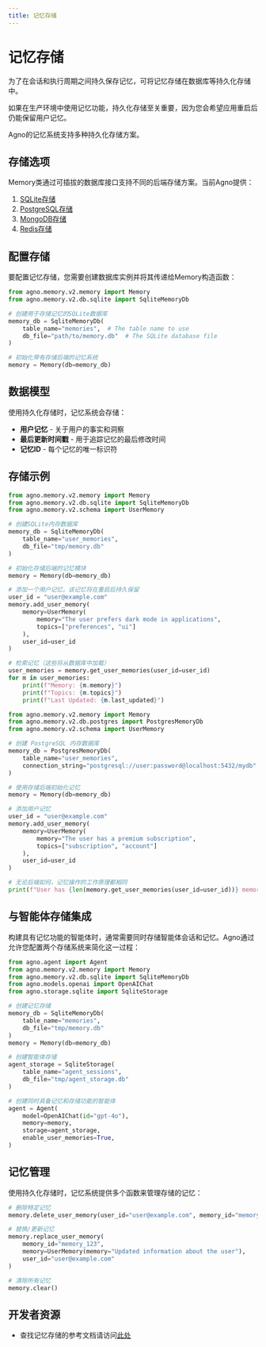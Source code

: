 ```yaml
---
title: 记忆存储
---
```

# 记忆存储

为了在会话和执行周期之间持久保存记忆，可将记忆存储在数据库等持久化存储中。

如果在生产环境中使用记忆功能，持久化存储至关重要，因为您会希望应用重启后仍能保留用户记忆。

Agno的记忆系统支持多种持久化存储方案。

## 存储选项

Memory类通过可插拔的数据库接口支持不同的后端存储方案。当前Agno提供：

1. [SQLite存储](/reference/memory/storage/sqlite)
2. [PostgreSQL存储](/reference/memory/storage/postgres)
3. [MongoDB存储](/reference/memory/storage/mongo)
4. [Redis存储](/reference/memory/storage/redis)

## 配置存储

要配置记忆存储，您需要创建数据库实例并将其传递给Memory构造函数：

```python
from agno.memory.v2.memory import Memory
from agno.memory.v2.db.sqlite import SqliteMemoryDb

# 创建用于存储记忆的SQLite数据库
memory_db = SqliteMemoryDb(
    table_name="memories",  # The table name to use
    db_file="path/to/memory.db"  # The SQLite database file
)

# 初始化带有存储后端的记忆系统
memory = Memory(db=memory_db)
```

## 数据模型

使用持久化存储时，记忆系统会存储：

- **用户记忆** - 关于用户的事实和洞察
- **最后更新时间戳** - 用于追踪记忆的最后修改时间
- **记忆ID** - 每个记忆的唯一标识符

## 存储示例

```python sqlite_memory.py
from agno.memory.v2.memory import Memory
from agno.memory.v2.db.sqlite import SqliteMemoryDb
from agno.memory.v2.schema import UserMemory

# 创建SQLite内存数据库
memory_db = SqliteMemoryDb(
    table_name="user_memories",
    db_file="tmp/memory.db"
)

# 初始化存储后端的记忆模块
memory = Memory(db=memory_db)

# 添加一个用户记忆，该记忆将在重启后持久保留
user_id = "user@example.com"
memory.add_user_memory(
    memory=UserMemory(
        memory="The user prefers dark mode in applications",
        topics=["preferences", "ui"]
    ),
    user_id=user_id
)

# 检索记忆（这些将从数据库中加载）
user_memories = memory.get_user_memories(user_id=user_id)
for m in user_memories:
    print(f"Memory: {m.memory}")
    print(f"Topics: {m.topics}")
    print(f"Last Updated: {m.last_updated}")
```
```python postgres_memory.py
from agno.memory.v2.memory import Memory
from agno.memory.v2.db.postgres import PostgresMemoryDb
from agno.memory.v2.schema import UserMemory

# 创建 PostgreSQL 内存数据库
memory_db = PostgresMemoryDb(
    table_name="user_memories",
    connection_string="postgresql://user:password@localhost:5432/mydb"
)

# 使用存储后端初始化记忆
memory = Memory(db=memory_db)

# 添加用户记忆
user_id = "user@example.com"
memory.add_user_memory(
    memory=UserMemory(
        memory="The user has a premium subscription",
        topics=["subscription", "account"]
    ),
    user_id=user_id
)

# 无论后端如何，记忆操作的工作原理都相同
print(f"User has {len(memory.get_user_memories(user_id=user_id))} memories stored")
```

## 与智能体存储集成

构建具有记忆功能的智能体时，通常需要同时存储智能体会话和记忆。Agno通过允许您配置两个存储系统来简化这一过程：

```python
from agno.agent import Agent
from agno.memory.v2.memory import Memory
from agno.memory.v2.db.sqlite import SqliteMemoryDb
from agno.models.openai import OpenAIChat
from agno.storage.sqlite import SqliteStorage

# 创建记忆存储
memory_db = SqliteMemoryDb(
    table_name="memories",
    db_file="tmp/memory.db"
)
memory = Memory(db=memory_db)

# 创建智能体存储
agent_storage = SqliteStorage(
    table_name="agent_sessions",
    db_file="tmp/agent_storage.db"
)

# 创建同时具备记忆和存储功能的智能体
agent = Agent(
    model=OpenAIChat(id="gpt-4o"),
    memory=memory,
    storage=agent_storage,
    enable_user_memories=True,
)
```

## 记忆管理

使用持久化存储时，记忆系统提供多个函数来管理存储的记忆：

```python
# 删除特定记忆
memory.delete_user_memory(user_id="user@example.com", memory_id="memory_123")

# 替换/更新记忆
memory.replace_user_memory(
    memory_id="memory_123",
    memory=UserMemory(memory="Updated information about the user"),
    user_id="user@example.com"
)

# 清除所有记忆
memory.clear()
```

## 开发者资源

- 查找记忆存储的参考文档请访问[此处](/reference/memory/storage)